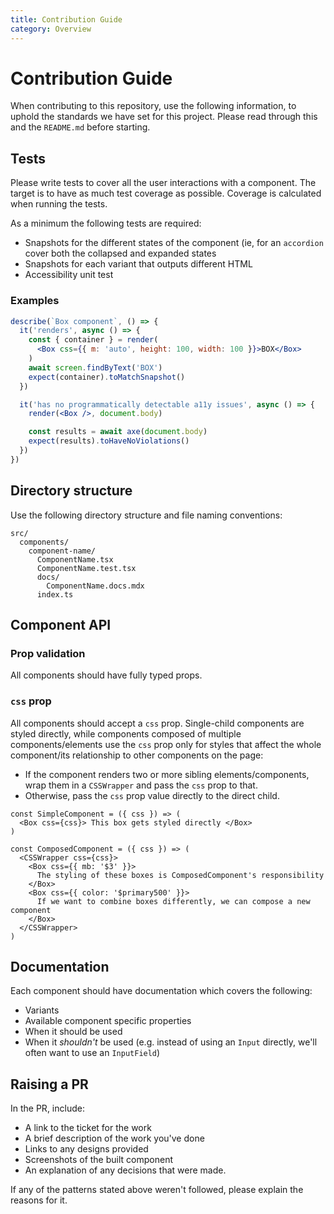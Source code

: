 ```yaml
---
title: Contribution Guide
category: Overview
---
```


# Contribution Guide

When contributing to this repository, use the following information, to uphold the standards we have set for this project. Please read through this and the `README.md` before starting.

## Tests

Please write tests to cover all the user interactions with a component. The target is to have as much test coverage as possible. Coverage is calculated when running the tests.

As a minimum the following tests are required:

- Snapshots for the different states of the component (ie, for an `accordion` cover both the collapsed and expanded states
- Snapshots for each variant that outputs different HTML
- Accessibility unit test

### Examples

```jsx
describe(`Box component`, () => {
  it('renders', async () => {
    const { container } = render(
      <Box css={{ m: 'auto', height: 100, width: 100 }}>BOX</Box>
    )
    await screen.findByText('BOX')
    expect(container).toMatchSnapshot()
  })

  it('has no programmatically detectable a11y issues', async () => {
    render(<Box />, document.body)

    const results = await axe(document.body)
    expect(results).toHaveNoViolations()
  })
})
```

## Directory structure

Use the following directory structure and file naming conventions:

```
src/
  components/
    component-name/
      ComponentName.tsx
      ComponentName.test.tsx
      docs/
        ComponentName.docs.mdx
      index.ts
```

## Component API

### Prop validation

All components should have fully typed props.

### `css` prop

All components should accept a `css` prop. Single-child components are styled directly, while components composed of multiple components/elements use the `css` prop only for styles that affect the whole component/its relationship to other components on the page:

- If the component renders two or more sibling elements/components, wrap them in a `CSSWrapper` and pass the `css` prop to that.
- Otherwise, pass the `css` prop value directly to the direct child.

```tsx
const SimpleComponent = ({ css }) => (
  <Box css={css}> This box gets styled directly </Box>
)

const ComposedComponent = ({ css }) => (
  <CSSWrapper css={css}>
    <Box css={{ mb: '$3' }}>
      The styling of these boxes is ComposedComponent's responsibility
    </Box>
    <Box css={{ color: '$primary500' }}>
      If we want to combine boxes differently, we can compose a new component
    </Box>
  </CSSWrapper>
)
```

## Documentation

Each component should have documentation which covers the following:

- Variants
- Available component specific properties
- When it should be used
- When it _shouldn't_ be used (e.g. instead of using an `Input` directly, we'll often want to use an `InputField`)

## Raising a PR

In the PR, include:

- A link to the ticket for the work
- A brief description of the work you've done
- Links to any designs provided
- Screenshots of the built component
- An explanation of any decisions that were made.

If any of the patterns stated above weren't followed, please explain the reasons for it.
